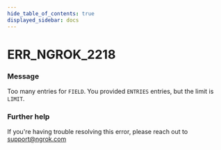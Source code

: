```yaml
---
hide_table_of_contents: true
displayed_sidebar: docs
---
```



# ERR_NGROK_2218

### Message

Too many entries for `FIELD`. You provided `ENTRIES` entries, but the limit is `LIMIT`.

### Further help

If you're having trouble resolving this error, please reach out to [support@ngrok.com](mailto:support@ngrok.com?subject=Help%20with%20ERR_NGROK_2218)

<ErrorDetails error="err_ngrok_2218" />
